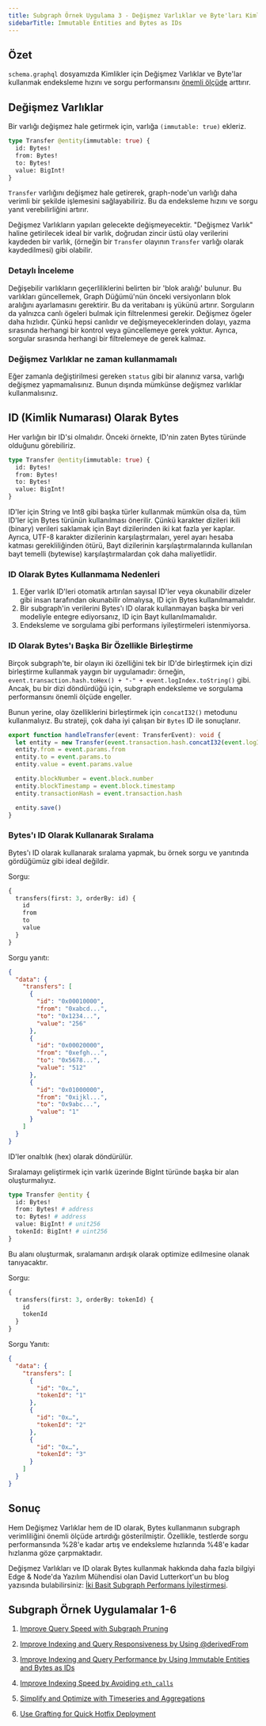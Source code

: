 ```yaml
---
title: Subgraph Örnek Uygulama 3 - Değişmez Varlıklar ve Byte'ları Kimlik Olarak Kullanarak Endeksleme ve Sorgu Performansını İyileştirin
sidebarTitle: Immutable Entities and Bytes as IDs
---
```


## Özet

`schema.graphql` dosyamızda Kimlikler için Değişmez Varlıklar ve Byte'lar kullanmak endeksleme hızını ve sorgu performansını [önemli ölçüde](https://thegraph.com/blog/two-simple-subgraph-performance-improvements/) arttırır.

## Değişmez Varlıklar

Bir varlığı değişmez hale getirmek için, varlığa `(immutable: true)` ekleriz.

```graphql
type Transfer @entity(immutable: true) {
  id: Bytes!
  from: Bytes!
  to: Bytes!
  value: BigInt!
}
```

`Transfer` varlığını değişmez hale getirerek, graph-node'un varlığı daha verimli bir şekilde işlemesini sağlayabiliriz. Bu da endeksleme hızını ve sorgu yanıt verebilirliğini artırır.

Değişmez Varlıkların yapıları gelecekte değişmeyecektir. "Değişmez Varlık" haline getirilecek ideal bir varlık, doğrudan zincir üstü olay verilerini kaydeden bir varlık, (örneğin bir `Transfer` olayının `Transfer` varlığı olarak kaydedilmesi) gibi olabilir.

### Detaylı İnceleme

Değişebilir varlıkların geçerliliklerini belirten bir 'blok aralığı' bulunur. Bu varlıkları güncellemek, Graph Düğümü'nün önceki versiyonların blok aralığını ayarlamasını gerektirir. Bu da veritabanı iş yükünü artırır. Sorguların da yalnızca canlı ögeleri bulmak için filtrelenmesi gerekir. Değişmez ögeler daha hızlıdır. Çünkü hepsi canlıdır ve değişmeyeceklerinden dolayı, yazma sırasında herhangi bir kontrol veya güncellemeye gerek yoktur. Ayrıca, sorgular sırasında herhangi bir filtrelemeye de gerek kalmaz.

### Değişmez Varlıklar ne zaman kullanmamalı

Eğer zamanla değiştirilmesi gereken `status` gibi bir alanınız varsa, varlığı değişmez yapmamalısınız. Bunun dışında mümkünse değişmez varlıklar kullanmalısınız.

## ID (Kimlik Numarası) Olarak Bytes

Her varlığın bir ID'si olmalıdır. Önceki örnekte, ID'nin zaten Bytes türünde olduğunu görebiliriz.

```graphql
type Transfer @entity(immutable: true) {
  id: Bytes!
  from: Bytes!
  to: Bytes!
  value: BigInt!
}
```

ID'ler için String ve Int8 gibi başka türler kullanmak mümkün olsa da, tüm ID'ler için Bytes türünün kullanılması önerilir. Çünkü karakter dizileri ikili (binary) verileri saklamak için Bayt dizilerinden iki kat fazla yer kaplar. Ayrıca, UTF-8 karakter dizilerinin karşılaştırmaları, yerel ayarı hesaba katması gerekliliğinden ötürü, Bayt dizilerinin karşılaştırmalarında kullanılan bayt temelli (bytewise) karşılaştırmalardan çok daha maliyetlidir.

### ID Olarak Bytes Kullanmama Nedenleri

1. Eğer varlık ID'leri otomatik artırılan sayısal ID'ler veya okunabilir dizeler gibi insan tarafından okunabilir olmalıysa, ID için Bytes kullanılmamalıdır.
2. Bir subgraph'in verilerini Bytes'ı ID olarak kullanmayan başka bir veri modeliyle entegre ediyorsanız, ID için Bayt kullanılmamalıdır.
3. Endeksleme ve sorgulama gibi performans iyileştirmeleri istenmiyorsa.

### ID Olarak Bytes'ı Başka Bir Özellikle Birleştirme

Birçok subgraph'te, bir olayın iki özelliğini tek bir ID'de birleştirmek için dizi birleştirme kullanmak yaygın bir uygulamadır: örneğin, `event.transaction.hash.toHex() + "-" + event.logIndex.toString()` gibi. Ancak, bu bir dizi döndürdüğü için, subgraph endeksleme ve sorgulama performansını önemli ölçüde engeller.

Bunun yerine, olay özelliklerini birleştirmek için `concatI32()` metodunu kullanmalıyız. Bu strateji, çok daha iyi çalışan bir `Bytes` ID ile sonuçlanır.

```typescript
export function handleTransfer(event: TransferEvent): void {
  let entity = new Transfer(event.transaction.hash.concatI32(event.logIndex.toI32()))
  entity.from = event.params.from
  entity.to = event.params.to
  entity.value = event.params.value

  entity.blockNumber = event.block.number
  entity.blockTimestamp = event.block.timestamp
  entity.transactionHash = event.transaction.hash

  entity.save()
}
```

### Bytes'ı ID Olarak Kullanarak Sıralama

Bytes'ı ID olarak kullanarak sıralama yapmak, bu örnek sorgu ve yanıtında gördüğümüz gibi ideal değildir.

Sorgu:

```graphql
{
  transfers(first: 3, orderBy: id) {
    id
    from
    to
    value
  }
}
```

Sorgu yanıtı:

```json
{
  "data": {
    "transfers": [
      {
        "id": "0x00010000",
        "from": "0xabcd...",
        "to": "0x1234...",
        "value": "256"
      },
      {
        "id": "0x00020000",
        "from": "0xefgh...",
        "to": "0x5678...",
        "value": "512"
      },
      {
        "id": "0x01000000",
        "from": "0xijkl...",
        "to": "0x9abc...",
        "value": "1"
      }
    ]
  }
}
```

ID'ler onaltılık (hex) olarak döndürülür.

Sıralamayı geliştirmek için varlık üzerinde BigInt türünde başka bir alan oluşturmalıyız.

```graphql
type Transfer @entity {
  id: Bytes!
  from: Bytes! # address
  to: Bytes! # address
  value: BigInt! # unit256
  tokenId: BigInt! # uint256
}
```

Bu alanı oluşturmak, sıralamanın ardışık olarak optimize edilmesine olanak tanıyacaktır.

Sorgu:

```graphql
{
  transfers(first: 3, orderBy: tokenId) {
    id
    tokenId
  }
}
```

Sorgu Yanıtı:

```json
{
  "data": {
    "transfers": [
      {
        "id": "0x…",
        "tokenId": "1"
      },
      {
        "id": "0x…",
        "tokenId": "2"
      },
      {
        "id": "0x…",
        "tokenId": "3"
      }
    ]
  }
}
```

## Sonuç

Hem Değişmez Varlıklar hem de ID olarak, Bytes kullanmanın subgraph verimliliğini önemli ölçüde artırdığı gösterilmiştir. Özellikle, testlerde sorgu performansında %28'e kadar artış ve endeksleme hızlarında %48'e kadar hızlanma göze çarpmaktadır.

Değişmez Varlıkları ve ID olarak Bytes kullanmak hakkında daha fazla bilgiyi Edge & Node'da Yazılım Mühendisi olan David Lutterkort'un bu blog yazısında bulabilirsiniz: [İki Basit Subgraph Performans İyileştirmesi](https://thegraph.com/blog/two-simple-subgraph-performance-improvements/).

## Subgraph Örnek Uygulamalar 1-6

1. [Improve Query Speed with Subgraph Pruning](/subgraphs/best-practices/pruning/)

2. [Improve Indexing and Query Responsiveness by Using @derivedFrom](/subgraphs/best-practices/derivedfrom/)

3. [Improve Indexing and Query Performance by Using Immutable Entities and Bytes as IDs](/subgraphs/best-practices/immutable-entities-bytes-as-ids/)

4. [Improve Indexing Speed by Avoiding `eth_calls`](/subgraphs/best-practices/avoid-eth-calls/)

5. [Simplify and Optimize with Timeseries and Aggregations](/subgraphs/best-practices/timeseries/)

6. [Use Grafting for Quick Hotfix Deployment](/subgraphs/best-practices/grafting-hotfix/)
